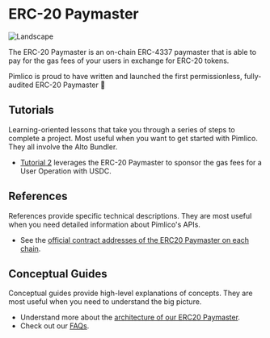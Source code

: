 # ERC-20 Paymaster

![Landscape](/erc20paymaster.png)

The ERC-20 Paymaster is an on-chain ERC-4337 paymaster that is able to pay for the gas fees of your users in exchange for ERC-20 tokens.

Pimlico is proud to have written and launched the first permissionless, fully-audited ERC-20 Paymaster 🎉

## Tutorials

Learning-oriented lessons that take you through a series of steps to complete a project. Most useful when you want to get started with Pimlico. They all involve the Alto Bundler.

- [Tutorial 2](/permissionless/core/tutorial/tutorial-2) leverages the ERC-20 Paymaster to sponsor the gas fees for a User Operation with USDC.

## References

References provide specific technical descriptions. They are most useful when you need detailed information about Pimlico's APIs.

- See the [official contract addresses of the ERC20 Paymaster on each chain](/infra/paymaster/erc20-paymaster/contract-addresses).

## Conceptual Guides

Conceptual guides provide high-level explanations of concepts. They are most useful when you need to understand the big picture.

- Understand more about the [architecture of our ERC20 Paymaster](/infra/paymaster/erc20-paymaster/architecture).
- Check out our [FAQs](/infra/paymaster/erc20-paymaster/faqs).
